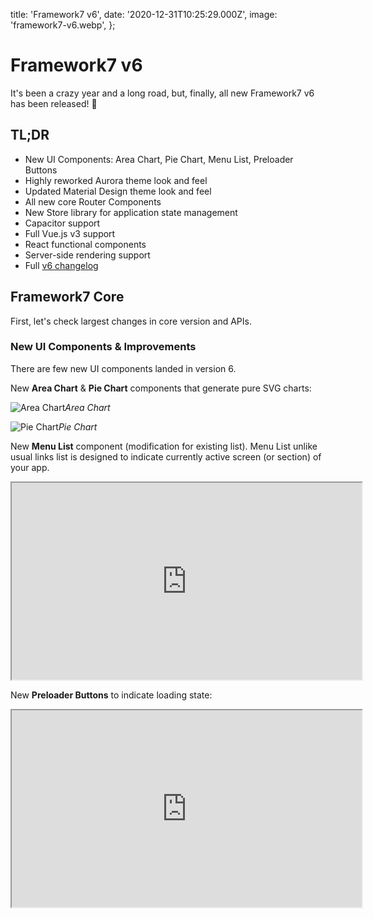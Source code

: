   title: 'Framework7 v6',
  date: '2020-12-31T10:25:29.000Z',
  image: 'framework7-v6.webp',
};

# Framework7 v6

It's been a crazy year and a long road, but, finally, all new Framework7 v6 has been released! 🎉

## TL;DR

- New UI Components: Area Chart, Pie Chart, Menu List, Preloader Buttons
- Highly reworked Aurora theme look and feel
- Updated Material Design theme look and feel
- All new core Router Components
- New Store library for application state management
- Capacitor support
- Full Vue.js v3 support
- React functional components
- Server-side rendering support
- Full [v6 changelog](https://github.com/framework7io/framework7/blob/master/CHANGELOG.md#v600---december-31-2020)

## Framework7 Core

First, let's check largest changes in core version and APIs.

### New UI Components & Improvements

There are few new UI components landed in version 6.

New **Area Chart** & **Pie Chart** components that generate pure SVG charts:

![Area Chart](/images/framework7-v6-0.png)_Area Chart_

![Pie Chart](/images/framework7-v6-1.png)_Pie Chart_

New **Menu List** component (modification for existing list). Menu List unlike usual links list is designed to indicate currently active screen (or section) of your app.

<iframe
  loading="lazy"
  width="560"
  height="315"
  src="https://www.youtube.com/embed/eDRNlubgFMg"
  allowFullScreen
></iframe>

New **Preloader Buttons** to indicate loading state:

<iframe
  loading="lazy"
  width="560"
  height="315"
  src="https://www.youtube.com/embed/h0-rXMkYsm8"
  allowFullScreen
/>

Support for **nested side panels**. Now, in addition to global app side panels, we can put them right inside of every Page:

<iframe
  loading="lazy"
  width="560"
  height="315"
  src="https://www.youtube.com/embed/3OUFJhtfpRw"
  allowFullScreen
/>

New and reworked **Touch Ripple effect** (used in Material theme) to better match updated official Material theme look and feel:

<iframe
  loading="lazy"
  width="560"
  height="315"
  src="https://www.youtube.com/embed/NdPy9BslTL8"
  allowFullScreen
/>

**Highly reworked and redesigned Aurora theme** (the desktop theme). All components styles have been tweaked to bring all new look:

![All new Aurora Theme](/images/framework7-v6-2.png)_All new Aurora Theme_

### Request Library

Built-in `request` library now only uses Promises API:

If in v5 we had something like:

```js
request.get('some-url', (data) => {
  console.log(res.data);
});
```

In v6 we should use new Promise sytax:

```js
request.get('some-url').then((res) => {
  console.log(res.data);
});
```

### Dom7 Library

Built-in library for DOM manipulation has been updated to new version 3, which, under the hood, has been rewritten as `Array` class extension instead of custom class.

And because of that it inherits all native Array.prototype methods, but at the some time introduces some breaking changes in "iteration" methods to match native Array methods:

If in v5 we used, for example, `.each` method like this:

```js
$('p').each((index, el) => {   // ...* })
```

Now, arguments of callback are swapped, and in Framework7 v6 it should be the following:

```js
$('p').each((el, index) => {   // ...* })
```

### Skeleton Elements

Skeleton layouts was released as a standalone [Skeleton Elements](http://skeleton-elements.dev) library with "native" components for React, Vue, Svelete and Angular. It is now integrated into Framework7 v6 as a dependency.

### Swiper

In meanwhile, [Swiper](http://swiperjs.com) also got huge v6 update with a lot of new features, and own "native" components for React, Vue, Svelte and Angular. And now it is also integrated into Framework7 v6 as a dependency.

### Template7 Library

Template7 template engine has been completely removed from Framework7, as it produces more confusion and limitations, especially when comparing to native JS template literals.

If you still rely on it in your custom logic, you can install it as dependency

```
npm i template7
```

### Router Component

One of the largest addition in core version of Framework7 v6 is totally new Router Components.

With Template7 removal, they use JS tagged template literals as template engine. It provides much more flexibility over previously used Template7 templates, but may require some extra efforts migrating your existing components.

Also component definition is now a function rather then object with `data` , `methods`, and other options.

For example if we had something like this in v5:

```html
<template>
  <div class="page">
    <p>Value is: {{foo}}</p>
    <p>
      <a href="#" @click="changeValue">Change value</a>
    </p>
    <ul>
      {{each items}}
      <li>{{title}}</li>
      {{/each}}
    </ul>
  </div>
</template>
<script>
  export default {
    data() {
      return {
        foo: 'bar',
        items: [
          {
            title: 'Item 1',
          },
          {
            title: 'Item 2',
          },
        ],
      };
    },
    methods: {
      changeValue() {
        this.foo = 'bar 2';
        this.$update();
      },
    },
    on: {
      pageInit() {
        this.$app.dialog.alert('page init');
      },
    },
  };
</script>
```

In v6 will look like this:

```html
<template>
  <div class="page">
    <p>Value is: ${foo}</p>
    <p>
      <a href="#" @click="${changeValue}">Change value</a>
    </p>
    <ul>
      ${items.map((item) => $h`
      <li>${item.title}</li>
      `)}
    </ul>
  </div>
</template>
<script>
  export default (props, { $f7, $on, $update }) => {
    let foo = 'bar';
    const items = [
      {
        title: 'Item 1',
      },
      {
        title: 'Item 2',
      },
    ];

    const changeValue = () => {
      foo = 'bar 2';
      $update();
    };

    $on('pageInit', () => {
      $f7.dialog.alert('page init');
    });

    return $render;
  };
</script>
```

Having component in single function body provides much better readability, structuring and opens a lot of possibilities for reusing code and logic across components.

And now, it is even possible to write Router Components with JSX:

```jsx
export default (props, { $f7, $on, $update }) => {
  let foo = 'bar';
  const items = [
    {
      title: 'Item 1',
    },
    {
      title: 'Item 2',
    },
  ];

  const changeValue = () => {
    foo = 'bar 2';
    $update();
  };

  $on('pageInit', () => {
    $f7.dialog.alert('page init');
  });

  return () => (
    <div class="page">
      <p>Value is: {foo}</p>
      <p>
        <a href="#" onClick={changeValue}>
          Change value
        </a>
      </p>
      <ul>
        {items.map((item) => (
          <li>{item.title}</li>
        ))}
      </ul>
    </div>
  );
};
```

### Store

There is also a totally new application state management solution built-in. As you remember in v5 we could have global app `data` and `methods` defined on app init, now this is gone in favor of new Store.

First, we create store (for example in `store.js` file):

```js
import { createStore } from 'framework7';

// create store
const store = createStore({
  // start with the state (store data)
  state: {
    users: [],
    // ...
  },

  // actions to operate with state and for async manipulations
  actions: {
    getUser({ state }) {
      // fetch users from API
      fetch('some-url')
        .then((res) => res.json())
        .then((users) => {
          // assign new users to store state.users
          state.users = users;
        });
    },
    // ...
  },

  // getters to retreive the state
  getters: {
    users({ state }) {
      return state.users;
    },
  },
});

// export store
export default store;
```

Next we pass this store to Framework7 app on init:

```js
import Framework7 from 'framework7';
import store from 'path/to/store.js';

const app = new Framework7({
  // pass store instance
  store,
  // ...
});
```

And we can use store in our components:

```jsx
<template>
  <div class="page">
    <ul>
      <!-- getter has value in ".value" property -->
      ${users.value.map((user) => $h`
        <li>${user.name}</li>
      `)}
    </ul>
  </div>
</template>
<script>
  export default (props, { $store, $on }) => {
    // retrieve "users" getter handler value. Initially empty array
    const users = $store.getters('users');

    $on('pageInit', () => {
      // load users on page init
      store.dispatch('getUsers');
    });

    return $render;
  }
</script>
```

Awesome thing with Store is that it will automatically update (re-render) dependant components on state/getters update.

### Capacitor

Framework7 now officially support Capacitor. We added support for core APIs when app is running under Capacitor environment (core Statusbar methods, automatic disabling of service workers and router browser history, etc.)

## Framework7 React

Framework7 React also got a large update.

First, of course, there are new React components for new UI elements: Area & Pie charts, Menu List, Preloader buttons, etc.

As you could know, since Framework7 v3 we used Phenome.js library that allows us to write components once, and then auto compile them to Vue and React components. But such approach has some limitations and didn't allow to use some framework-specific features.

In v6 we removed Phenome.js components and rewrote all Framework7 React components from scratch as function components (using hooks). Such change should provide a noticeable performance boost and much better support for Fast refresh (hot reload).

We also changed a bit how Router works in React, and now initial page components (initial routes) should be loaded much faster - on first initial app rendering.

And finally, full server-side rendering (SSR and SSG) support (with Next.js)! 🎉

## Framework7 Vue

Framework7 Vue got an even bigger update, with full new Vue.js v3 support.

- In v6 we rewrote all Framework7 Vue components from scratch as function components (using new Composition API).
- There are new Vue.js components for new UI elements: Area & Pie charts, Menu List, Preloader buttons, etc.
- Same as in Framework7 React — now initial page components (initial routes) should be loaded much faster — on first initial app rendering.
- Server-side support is coming as well, with upcoming Nuxt.js v3.
- As we migrated to pure Vue.js components, support for `v-bind` came back and can be used with all kind of form elements components and modals!

## Framework Svelte

New Framework7 Svelte already had own "native" components so not much updates here.

- There are new Svelte components for new UI elements: Area & Pie charts, Menu List, Preloader buttons, etc.
- Same as in Framework7 React — now initial page components (initial routes) should be loaded much faster — on first initial app rendering.
- Added support for `bind:$property` props for form elements components and modals

## Framework7 CLI

CLI got a large update too:

- Now it generates Framework7 v6 projects (with new Router Components for Core version)
- Webpack projects updated to use latest webpack 5
- Now, in addition to Cordova, it can generate Capacitor project (for native iOS and Android apps)

![](/images/framework7-v6-3.png)

## What's Next?

That was just a brief overview of most significant changes.

There are also a lot of minor improvements and fixes across whole Framework7. For all changes list please refer to [full v6 changelog](https://github.com/framework7io/framework7/blob/master/CHANGELOG.md) which can also be helpful for migration from previous version.

As next steps it is recommended to check the following new and updated Framework7 v6 docs:

**Framework7 Core**

- [Migration guide from v5](https://framework7.io/docs/migration-from-v5.html)
- [Router Component docs](https://framework7.io/docs/router-component.html) — updated documentation for all new Router Component
- [Store docs](https://framework7.io/docs/store.html) — documentation for all new Store library
- [Area Chart docs](https://framework7.io/docs/area-chart.html) — new Area Chart component
- [Pie Chart docs](https://framework7.io/docs/pie-chart.html) — new Pie Chart component
- [Menu List docs](https://framework7.io/docs/menu-list.html) — new Pie Chart component

**Framework7 React**

- [Migration guide from Framework7 React v5](https://framework7.io/react/migration-from-v5.html)
- [Store docs](https://framework7.io/react/store.html) — on how to use new Store with Framework7 React

**Framework7 Vue**

- [Migration guide from Framework7 Vue v5](https://framework7.io/vue/migration-from-v5.html)
- [Store docs](https://framework7.io/vue/store.html) — on how to use new Store with Framework7 Vue

**Framework7 Svelte**

- [Migration guide from Framework7 Svelte v5](https://framework7.io/svelte/migration-from-v5.html)
- [Store docs](https://framework7.io/svelte/store.html) — on how to use new Store with Framework7 Svelte

And docs in general:

- [Framework7 Core documentation](http://framework7.io/docs/)
- [Framework7-Vue documentation](http://framework7.io/vue/)
- [Framework7-React documentation](http://framework7.io/react/)
- [Framework7 Forum](http://forum.framework7.io/) — the best place to get F7 support.

## P.S.

If you love Framework7, please, support project by donating or pledging:

- on Patreon: [https://www.patreon.com/framework7](https://www.patreon.com/framework7)
- on Open Collective: [http://opencollective.com/framework7](http://opencollective.com/framework7)

Your support means a lot for us!

Happy New Year! 🎄

  <PostLayout meta={meta}>{children}</PostLayout>
);
